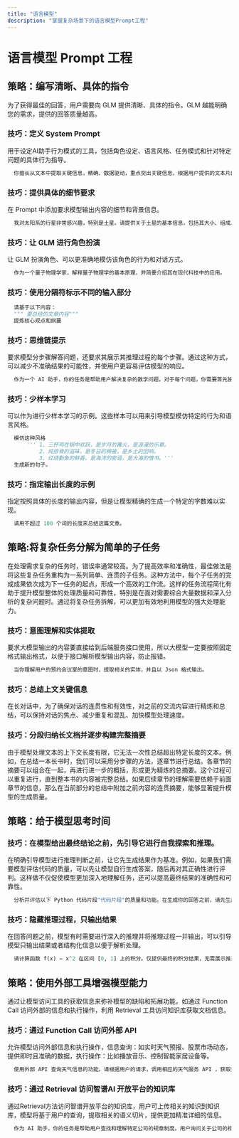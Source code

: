 ```yaml
---
title: "语言模型"
description: "掌握复杂场景下的语言模型Prompt工程"
---
```


# 语言模型 Prompt 工程

## 策略：编写清晰、具体的指令

为了获得最佳的回答，用户需要向 GLM 提供清晰、具体的指令。GLM 越能明确您的需求，提供的回答质量越高。

### 技巧：定义 System Prompt
  用于设定AI助手行为模式的工具，包括角色设定、语言风格、任务模式和针对特定问题的具体行为指导。
  ```python
    你擅长从文本中提取关键信息，精确、数据驱动，重点突出关键信息，根据用户提供的文本片段提取关键数据和事实，将提取的信息以清晰的 JSON 格式呈现。
 ```

### 技巧：提供具体的细节要求
  在 Prompt 中添加要求模型输出内容的细节和背景信息。
  ```markdown
    我对太阳系的行星非常感兴趣，特别是土星。请提供关于土星的基本信息，包括其大小、组成、环系统和任何独特的天文现象。
   ```

### 技巧：让 GLM 进行角色扮演
  让 GLM 扮演角色、可以更准确地模仿该角色的行为和对话方式。
  ```python
    作为一个量子物理学家，解释量子物理学的基本原理，并简要介绍其在现代科技中的应用。
   ```

### 技巧：使用分隔符标示不同的输入部分
  ```python
    请基于以下内容：
    """ 要总结的文章内容"""
    提炼核心观点和纲要
   ```

### 技巧：思维链提示
  要求模型分步骤解答问题，还要求其展示其推理过程的每个步骤。通过这种方式，可以减少不准确结果的可能性，并使用户更容易评估模型的响应。
  ```python
    作为一个 AI 助手，你的任务是帮助用户解决复杂的数学问题。对于每个问题，你需要首先独立解决它，然后比较和评估用户的答案，并最终提供反馈。在这个过程中，请展示你的每一步推理过程。我有一个数学问题需要帮助:"""问题是：一个农场有鸡和牛共 35 头，脚总共有 94 只。鸡和牛各有多少头？我的答案是鸡有 23 头，牛有 12 头"""。
   ```

### 技巧：少样本学习
  可以作为进行少样本学习的示例。这些样本可以用来引导模型模仿特定的行为和语言风格。
  ```python
    模仿这种风格
        ''' 1、三杯鸡在锅中欢跃，是岁月的篝火，是浪漫的乐章。
            2、炖排骨的滋味，是冬日的棉被，是乡土的回响。
            3、红烧勤鱼的鲜香，是海洋的密语，是大海的情书。'''
    生成新的句子。
   ```

### 技巧：指定输出长度的示例
  指定按照具体的长度的输出内容，但是让模型精确的生成一个特定的字数难以实现。
  ```python
    请用不超过 100 个词的长度来总结这篇文章。
   ```

## 策略:将复杂任务分解为简单的子任务

在处理需求复杂的任务时，错误率通常较高。为了提高效率和准确性，最佳做法是将这些复杂任务重构为一系列简单、连贯的子任务。这种方法中，每个子任务的完成成果依次成为下一任务的起点，形成一个高效的工作流。这样的任务流程简化有助于提升模型整体的处理质量和可靠性，特别是在面对需要综合大量数据和深入分析的复杂问题时。通过将复杂任务拆解，可以更加有效地利用模型的强大处理能力。

### 技巧：意图理解和实体提取
  要求大模型输出的内容要直接给到后端服务接口使用，所以大模型一定要按照固定格式输出格式，以便于接口解析模型输出内容，防止报错。
  ```python
    当你理解用户的预约会议室的意图时，提取相关的实体，并且以 Json 格式输出。
   ```

### 技巧：总结上文关键信息
  在长对话中，为了确保对话的连贯性和有效性，对之前的交流内容进行精炼和总结，可以保持对话的焦点、减少重复和混乱、加快模型处理速度。

### 技巧：分段归纳长文档并逐步构建完整摘要
  由于模型处理文本的上下文长度有限，它无法一次性总结超出特定长度的文本。例如，在总结一本长书时，我们可以采用分步骤的方法，逐章节进行总结。各章节的摘要可以组合在一起，再进行进一步的概括，形成更为精炼的总摘要。这个过程可以重复进行，直到整本书的内容被完整总结。如果后续章节的理解需要依赖于前面章节的信息，那么在当前部分的总结中附加之前内容的连贯摘要，能够显著提升模型的生成质量。

## 策略：给于模型思考时间

### 技巧：在模型给出最终结论之前，先引导它进行自我探索和推理。
  在明确引导模型进行推理判断之前，让它先生成结果作为基准。例如，如果我们需要模型评估代码的质量，可以先让模型自行生成答案，随后再对其正确性进行评判。这样做不仅促使模型更加深入地理解任务，还可以提高最终结果的准确性和可靠性。
  ```python
    分析并评估以下 Python 代码片段"代码片段"的质量和功能。在生成你的回答之前，请先生成推荐示例代码，然后对代码的结构、清晰度以及其执行的功能进行评分。
   ```

### 技巧：隐藏推理过程，只输出结果
  在回答问题之前，模型有时需要进行深入的推理并将推理过程一并输出，可以引导模型只输出结果或者结构化信息以便于解析处理。
  ```python
    请计算函数 f(x) = x^2 在区间 [0, 1] 上的积分。仅提供最终的积分结果，无需展示推理过程。
   ```

## 策略：使用外部工具增强模型能力

通过让模型访问工具的获取信息来弥补模型的缺陷和拓展功能，如通过 Function Call 访问外部的信息和执行操作，利用 Retrieval 工具访问知识库获取文档信息。

### 技巧：通过 Function Call 访问外部 API
  允许模型访问外部信息和执行操作，信息查询：如实时天气预报、股票市场动态，提供即时且准确的数据，执行操作：比如播放音乐、控制智能家居设备等。
  ```python
    使用外部 API 查询天气信息的功能。请根据用户的请求，调用相应的天气服务 API ，获取并展示最新的天气信息，包括温度、湿度、天气状况（如晴、雨等），风速和风向。例如，当用户询问‘北京今天的天气如何？’时，应调用API获取北京当前的天气数据，并以用户友好的方式展示结果。
   ```

### 技巧：通过 Retrieval 访问智谱AI 开放平台的知识库
  通过Retrieval方法访问智谱开放平台的知识库，用户可上传相关的知识到知识库，模型将基于用户的查询，提取相关的语义切片，提供更加精准详细的信息。
  ```python
    作为 AI 助手，你的任务是帮助用户查找和理解特定公司的规章制度。用户询问关于公司的相关政策。你将通过搜索公司内部知识库或相关文档，找到最新的规定。根据搜索到的内容，提供关于相关的详细信息。请确保所提供信息的准确性和适用性，帮助用户完全理解公司的政策。
   ```
